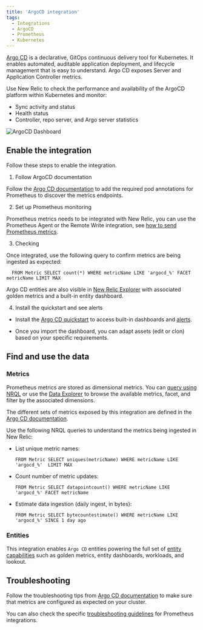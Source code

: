```yaml
---
title: 'ArgoCD integration'
tags:
  - Integrations
  - ArgoCD
  - Prometheus
  - Kubernetes
---
```



[Argo CD](https://argo-cd.readthedocs.io/en/stable/) is a declarative, GitOps continuous delivery tool for Kubernetes. It enables automated, auditable application deployment, and lifecycle management that is easy to understand. Argo CD exposes Server and Application Controller metrics. 

Use New Relic to check the performance and availability of the ArgoCD platform within Kubernetes and monitor:
* Sync activity and status
* Health status
* Controller, repo server, and Argo server statistics

<img
  title="ArgoCD Dashboard"
  alt="ArgoCD Dashboard"
  src={kubernetesArgocdDashboard}
/>

## Enable the integration

Follow these steps to enable the integration.

1. Follow ArgoCD documentation

  Follow the [Argo CD documentation](https://argo-cd.readthedocs.io/en/stable/operator-manual/metrics/#prometheus-operator) to add the required pod annotations for Prometheus to discover the metrics endpoints.

2. Set up Prometheus monitoring

  Prometheus metrics needs to be integrated with New Relic, you can use the Prometheus Agent or the Remote Write integration, see [how to send Prometheus metrics](https://docs.newrelic.com/docs/infrastructure/prometheus-integrations/get-started/send-prometheus-metric-data-new-relic/).

3. Checking

  Once integrated, use the following query to confirm metrics are being ingested as expected:

  ```
    FROM Metric SELECT count(*) WHERE metricName LIKE 'argocd_%' FACET metricName LIMIT MAX
  ```

  Argo CD entities are also visible in [New Relic Explorer](/docs/new-relic-solutions/new-relic-one/core-concepts/new-relic-explorer-view-performance-across-apps-services-hosts/) with associated golden metrics and a built-in entity dashboard. 

4. Install the quickstart and see alerts

  * Install the [Argo CD quickstart](https://newrelic.com/instant-observability/argocd-quickstart) to access built-in dashboards and [alerts](/docs/alerts-applied-intelligence/new-relic-alerts/learn-alerts/introduction-alerts/).

  * Once you import the dashboard, you can adapt assets (edit or clon) based on your specific requirements.

## Find and use the data

### Metrics

Prometheus metrics are stored as dimensional metrics. You can [query using NRQL](/docs/telemetry-data-platform/get-data/apis/query-metric-data-type/) or use the [Data Explorer](/docs/query-your-data/explore-query-data/browse-data/introduction-data-explorer/) to browse the available metrics, facet, and filter by the associated dimensions.

The different sets of metrics exposed by this integration are defined in the [Argo CD documentation](https://argo-cd.readthedocs.io/en/stable/operator-manual/metrics/).

Use the following NRQL queries to understand the metrics being ingested in New Relic:

* List unique metric names:

  ```
  FROM Metric SELECT uniques(metricName) WHERE metricName LIKE 'argocd_%'  LIMIT MAX
  ```

* Count number of metric updates:

  ```
  FROM Metric SELECT datapointcount() WHERE metricName LIKE 'argocd_%' FACET metricName
  ```

* Estimate data ingestion (daily ingest, in bytes):

	```
  FROM Metric SELECT bytecountestimate() WHERE metricName LIKE 'argocd_%' SINCE 1 day ago
  ```

### Entities

This integration enables `Argo CD` entities powering the full set of [entity capabilities](/docs/new-relic-solutions/new-relic-one/core-concepts/what-entity-new-relic/) such as golden metrics, entity dashboards, workloads, and lookout.

## Troubleshooting

Follow the troubleshooting tips from [Argo CD documentation](https://argo-cd.readthedocs.io/en/stable/operator-manual/troubleshooting/) to make sure that metrics are configured as expected on your cluster.

You can also check the specific [troubleshooting guidelines](/docs/infrastructure/prometheus-integrations/troubleshooting/no-data-appears-prometheus-integration) for Prometheus integrations.